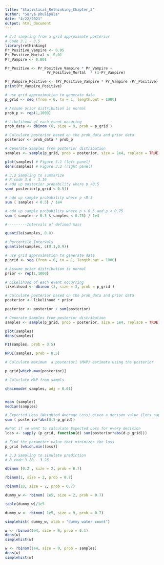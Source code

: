 ```yaml
---
title: "Statistical_Rethinking_Chapter_3"
author: "Surya Dhulipala"
date: "4/22/2021"
output: html_document
---
```


```r
# 3.1 sampling from a grid approximate posterior
# Code 3.1 - 3.5
library(rethinking)
Pr_Positive_Vampire <- 0.95
Pr_Positive_Mortal <- 0.01
Pr_Vampire <- 0.001

Pr_Positive <- Pr_Positive_Vampire * Pr_Vampire + 
                   Pr_Positive_Mortal  * (1-Pr_Vampire)

Pr_Vampire_Positive <- (Pr_Positive_Vampire * Pr_Vampire /Pr_Positive)
print(Pr_Vampire_Positive)

# use grid approximation to generate data
p_grid <- seq (from = 0, to = 1, length.out = 1000)

# Assume prior distribution is normal
prob_p <- rep(1,1000)

# Likelihood of each event occuring
prob_data <- dbinom (6, size = 9, prob = p_grid )

# Calculate posterior based on the prob_data and prior data
posterior <- prob_data * prob_p

# Generate Samples from posterior distribution
samples <- sample(p_grid, prob = posterior, size = 1e4, replace = TRUE)

plot(samples) # Figure 3.1 (left panel)
dens(samples) # Figure 3.2 (right panel)
```
```r
# 3.2 Sampling to summarize
# R code 3.6 - 3.19
# add up posterior probability where p <0.5
sum( posterior[p_grid < 0.5])

# add up sample probability where p <0.5
sum ( samples < 0.5) / 1e4

# add up sample probability where p > 0.5 and p < 0.75
sum ( samples > 0.5 & samples < 0.75) / 1e4

#---------Intervals of defined mass

quantile(samples, 0.8)

# Percentile Intervals
quantile(samples, c(0.1,0.9))

# use grid approximation to generate data
p_grid <- seq (from = 0, to = 1, length.out = 1000)

# Assume prior distribution is normal
prior <- rep(1,1000)

# Likelihood of each event occurring
likelihood <- dbinom (3, size = 3, prob = p_grid )

# Calculate posterior based on the prob_data and prior data
posterior <- likelihood * prior

posterior <- posterior / sum(posterior)

# Generate Samples from posterior distribution
samples <- sample(p_grid, prob = posterior, size = 1e4, replace = TRUE)

plot(samples)
dens(samples)

PI(samples, prob = 0.5)

HPDI(samples, prob = 0.5)

# Calculate maximum  a posteriori (MAP) estimate using the posterior

p_grid[which.max(posterior)]

# Caluclate MAP from sampls

chainmode( samples, adj = 0.01)


mean (samples)
median(samples)

# Expected Loss (Weighted Average Loss) given a decison value (lets say its 0.5)
sum ( posterior*abs(0.5-p_grid))

#what if we want to calculate Expected Loss for every decision
loss <- sapply (p_grid, function(d) sum(posterior*abs(d-p_grid)))

# Find the parameter value that minimizes the loss
p_grid [which.min(loss)]

```

```r
# 3.3 Sampling to simulate prediction
# R code 3.20 - 3.26

dbinom (0:2 , size = 2, prob = 0.7)

rbinom(1, size = 2, prob = 0.7)

rbinom(10, size = 2, prob = 0.7)

dummy_w <- rbinom( 1e5, size = 2, prob = 0.7)

table(dummy_w)/1e5

dummy_w <- rbinom( 1e5, size = 9, prob = 0.7)

simplehist( dummy_w, xlab = "dummy water count")

w <- rbinom(1e4, size = 9, prob = 0.1)
dens(w)
simplehist(w)

w <- rbinom(1e4, size = 9, prob = samples)
dens(w)
simplehist(w)

```
